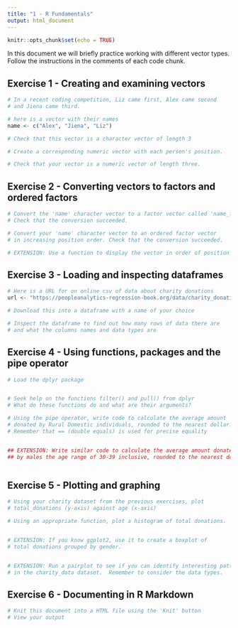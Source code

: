 ```yaml
---
title: "1 - R Fundamentals"
output: html_document
---
```


```r
knitr::opts_chunk$set(echo = TRUE)
```

In this document we will briefly practice working with different vector types.  Follow the instructions in the comments of each code chunk.

## Exercise 1 - Creating and examining vectors

```r
# In a recent coding competition, Liz came first, Alex came second 
# and Jiena came third.

# here is a vector with their names
name <- c("Alex", "Jiena", "Liz")

# Check that this vector is a character vector of length 3


```

```r
# Create a corresponding numeric vector with each person's position.


```

```r
# Check that your vector is a numeric vector of length three.


```


## Exercise 2 - Converting vectors to factors and ordered factors 

```r
# Convert the 'name' character vector to a factor vector called 'name_factor'.
# Check that the conversion succeeded.


```

```r
# Convert your 'name' character vector to an ordered factor vector
# in increasing position order. Check that the conversion succeeded. 


```


```r
# EXTENSION: Use a function to display the vector in order of position (highest to lowest)?


```

## Exercise 3 - Loading and inspecting dataframes

```r
# Here is a URL for on online csv of data about charity donations
url <- "https://peopleanalytics-regression-book.org/data/charity_donation.csv"

# Download this into a dataframe with a name of your choice


```

```r
# Inspect the dataframe to find out how many rows of data there are
# and what the columns names and data types are


```

## Exercise 4 - Using functions, packages and the pipe operator

```r
# Load the dplyr package 


# Seek help on the functions filter() and pull() from dplyr
# What do these functions do and what are their arguments?


```

```r
# Using the pipe operator, write code to calculate the average amount
# donated by Rural Domestic individuals, rounded to the nearest dollar.
# Remember that == (double equals) is used for precise equality



```

```r
## EXTENSION: Write similar code to calculate the average amount donated 
## by males the age range of 30-39 inclusive, rounded to the nearest dollar.



```

## Exercise 5 - Plotting and graphing

```r
# Using your charity dataset from the previous exercises, plot
# total_donations (y-axis) against age (x-axis)


```

```r
# Using an appropriate function, plot a histogram of total donations.



```

```r
# EXTENSION: If you know ggplot2, use it to create a boxplot of
# total donations grouped by gender.



```

```r
# EXTENSION: Run a pairplot to see if you can identify interesting patterns
# in the charity_data dataset.  Remember to consider the data types.


```


## Exercise 6 - Documenting in R Markdown

```r
# Knit this document into a HTML file using the 'Knit' button
# View your output

```
